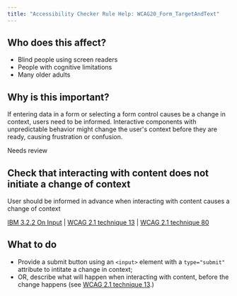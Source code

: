 ```yaml
---
title: "Accessibility Checker Rule Help: WCAG20_Form_TargetAndText"
---
```


<div className="toolHelp">
<Row>
<Column colLg={5} colMd={3} colSm={4} className="toolLeft">

## Who does this affect?

* Blind people using screen readers
* People with cognitive limitations
* Many older adults

## Why is this important?

If entering data in a form or selecting a form control causes be a change in context, users need to be informed. Interactive components with unpredictable behavior might change the user's context before they are ready, causing frustration or confusion.

</Column>
<Column colLg={11} colMd={5} colSm={4} className="toolMain">

<div id="locLevel" className="level-violation">Needs review</div>

## Check that interacting with content does not initiate a change of context
User should be informed in advance when interacting with content causes a change of context

[IBM 3.2.2 On Input](http://www.ibm.com/able/guidelines/ci162/on_input.html) | [WCAG 2.1 technique 13](https://www.w3.org/WAI/WCAG21/Techniques/general/G13) | [WCAG 2.1 technique 80](https://www.w3.org/WAI/WCAG21/Techniques/general/G80)

<div id="locSnippet"></div>

## What to do

* Provide a submit button using an `<input>` element with a `type="submit"` attribute to intitate a change in context;
* OR, describe what will happen when interacting with content, before the change happens (see [WCAG 2.1 technique 13](https://www.w3.org/WAI/WCAG21/Techniques/general/G13).)


</Column>
</Row>
</div>
